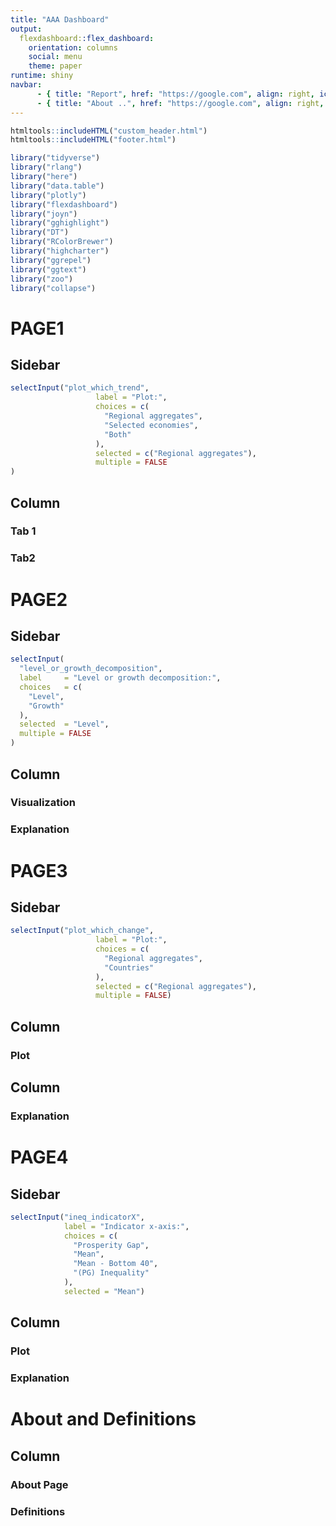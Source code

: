 ```yaml
---
title: "AAA Dashboard"
output:
  flexdashboard::flex_dashboard:
    orientation: columns
    social: menu
    theme: paper
runtime: shiny
navbar:
      - { title: "Report", href: "https://google.com", align: right, icon: ion-earth}
      - { title: "About ..", href: "https://google.com", align: right, icon: fa-lightbulb}
---
```


```r
htmltools::includeHTML("custom_header.html")
htmltools::includeHTML("footer.html")
```

```r
library("tidyverse")
library("rlang")
library("here")
library("data.table")
library("plotly")
library("flexdashboard")  
library("joyn")
library("gghighlight")
library("DT")
library("RColorBrewer")
library("highcharter")
library("ggrepel")
library("ggtext")
library("zoo")
library("collapse")
```

PAGE1 {#page1}
===========================================================

Sidebar {.sidebar data-width=250}
-----------------------------------------------------------------------

```r
selectInput("plot_which_trend", 
                   label = "Plot:",  
                   choices = c(
                     "Regional aggregates", 
                     "Selected economies", 
                     "Both"
                   ), 
                   selected = c("Regional aggregates"), 
                   multiple = FALSE
)
```

Column {.tabset .tabset-fade}
-----------------------------------------------------------------------

### Tab 1 

### Tab2

PAGE2 {#page2}
===========================================================

Sidebar {.sidebar data-width=250}
-----------------------------------------------------------------------

```r

selectInput(
  "level_or_growth_decomposition", 
  label     = "Level or growth decomposition:", 
  choices   = c(
    "Level", 
    "Growth"
  ), 
  selected  = "Level", 
  multiple = FALSE
)

```

Column {.tabset .tabset-fade}
-----------------------------------------------------------------------

### Visualization

### Explanation

PAGE3
===========================================================


Sidebar {.sidebar data-width=200}
-----------------------------------------------------------------------

```r
selectInput("plot_which_change", 
                   label = "Plot:",  
                   choices = c(
                     "Regional aggregates", 
                     "Countries"
                   ), 
                   selected = c("Regional aggregates"), 
                   multiple = FALSE)

```

Column {.tabset .tabset}
-----------------------------------------------------------------------

### Plot

Column {.tabset data-width=200}
-----------------------------------------------------------------------
### Explanation

PAGE4
===========================================================

Sidebar {.sidebar data-width=200}
-----------------------------------------------------------------------

```r
selectInput("ineq_indicatorX", 
            label = "Indicator x-axis:",
            choices = c(
              "Prosperity Gap",
              "Mean", 
              "Mean - Bottom 40", 
              "(PG) Inequality"
            ),
            selected = "Mean")
```

Column {.tabset .tabset-fade}
-----------------------------------------------------------------------

### Plot

<!-- Column {.tabset data-width=200} -->
<!-- ----------------------------------------------------------------------- -->

### Explanation

About and Definitions {#tab_about}
===========================================================

Column {.tabset}
-----------------------------------------------------------------------

### About Page {#About}
### Definitions {#Definitions}

